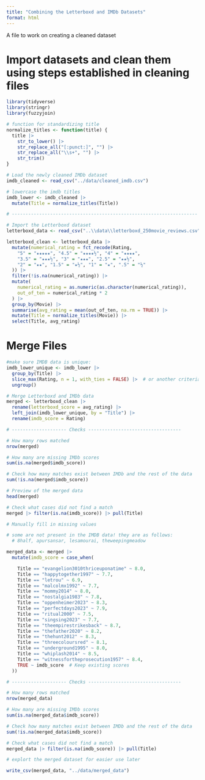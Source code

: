 ```yaml
---
title: "Combining the Letterboxd and IMDb Datasets"
format: html
---
```


A file to work on creating a cleaned dataset 

# Import datasets and clean them using steps established in cleaning files {.unnumbered}
```r
library(tidyverse)
library(stringr)
library(fuzzyjoin)

# function for standardizing title
normalize_titles <- function(title) {
  title |>
    str_to_lower() |>
    str_replace_all("[:punct:]", "") |>
    str_replace_all("\\s+", "") |>
    str_trim()
}

# Load the newly cleaned IMDb dataset
imdb_cleaned <- read_csv("../data/cleaned_imdb.csv")

# lowercase the imdb titles
imdb_lower <- imdb_cleaned |>
  mutate(Title = normalize_titles(Title))

# --------------------------------------------------------------------

# Import the Letterboxd dataset
letterboxd_data <- read_csv("..\\data\\letterboxd_250movie_reviews.csv")

letterboxd_clean <- letterboxd_data |>
  mutate(numerical_rating = fct_recode(Rating,
    "5" = "★★★★★", "4.5" = "★★★★½", "4" = "★★★★",
    "3.5" = "★★★½", "3" = "★★★", "2.5" = "★★½",
    "2" = "★★", "1.5" = "★½", "1" = "★", ".5" = "½"
  )) |>
  filter(!is.na(numerical_rating)) |>
  mutate(
    numerical_rating = as.numeric(as.character(numerical_rating)),
    out_of_ten = numerical_rating * 2
  ) |>
  group_by(Movie) |>
  summarise(avg_rating = mean(out_of_ten, na.rm = TRUE)) |>
  mutate(Title = normalize_titles(Movie)) |>
  select(Title, avg_rating)


```
# Merge Files {.unnumbered}

```r

#make sure IMDB data is unique:
imdb_lower_unique <- imdb_lower |>
  group_by(Title) |>
  slice_max(Rating, n = 1, with_ties = FALSE) |>  # or another criteria
  ungroup()

# Merge Letterboxd and IMDb data
merged <- letterboxd_clean |>
  rename(letterboxd_score = avg_rating) |>
  left_join(imdb_lower_unique, by = "Title") |>
  rename(imdb_score = Rating)

# -------------------- Checks ----------------------------------

# How many rows matched
nrow(merged)

# How many are missing IMDb scores
sum(is.na(merged$imdb_score))

# Check how many matches exist between IMDb and the rest of the data
sum(!is.na(merged$imdb_score))

# Preview of the merged data
head(merged)

# Check what cases did not find a match
merged |> filter(is.na(imdb_score)) |> pull(Title)

```

```r
# Manually fill in missing values

# some are not present in the IMDB data! they are as follows:
  # 8half, apursansar, lesamourai, theweepingmeadow                

merged_data <- merged |> 
  mutate(imdb_score = case_when(

    Title == "evangelion3010thriceuponatime" ~ 8.0,
    Title == "happytogether1997" ~ 7.7,
    Title == "letrou" ~ 6.9,
    Title == "malcolmx1992" ~ 7.7,
    Title == "mommy2014" ~ 8.0,
    Title == "nostalgia1983" ~ 7.8,
    Title == "oppenheimer2023" ~ 8.3,
    Title == "perfectdays2023" ~ 7.9,
    Title == "ritual2000" ~ 7.5,
    Title == "singsing2023" ~ 7.7,
    Title == "theempirestrikesback" ~ 8.7,
    Title == "thefather2020" ~ 8.2,
    Title == "thehunt2012" ~ 8.3,
    Title == "threecoloursred" ~ 8.1,
    Title == "underground1995" ~ 8.0,
    Title == "whiplash2014" ~ 8.5,
    Title == "witnessfortheprosecution1957" ~ 8.4,
    TRUE ~ imdb_score  # Keep existing scores
  ))

# -------------------- Checks ----------------------------------

# How many rows matched
nrow(merged_data)

# How many are missing IMDb scores
sum(is.na(merged_data$imdb_score))

# Check how many matches exist between IMDb and the rest of the data
sum(!is.na(merged_data$imdb_score))

# Check what cases did not find a match
merged_data |> filter(is.na(imdb_score)) |> pull(Title)

```

```r
# explort the merged dataset for easier use later

write_csv(merged_data, "../data/merged_data")

```




